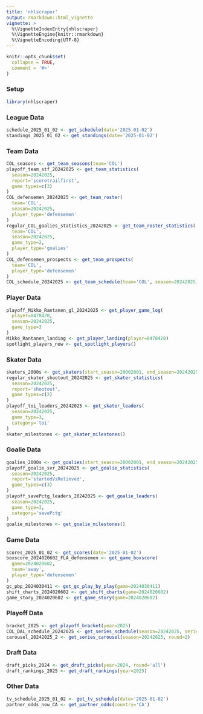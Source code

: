 ```yaml
---
title: 'nhlscraper'
output: rmarkdown::html_vignette
vignette: >
  %\VignetteIndexEntry{nhlscraper}
  %\VignetteEngine{knitr::rmarkdown}
  %\VignetteEncoding{UTF-8}
---
```


```r
knitr::opts_chunk$set(
  collapse = TRUE,
  comment = '#>'
)
```

### Setup
```r
library(nhlscraper)
```

### League Data
```r
schedule_2025_01_02 <- get_schedule(date='2025-01-02')
standings_2025_01_02 <- get_standings(date='2025-01-02')
```

### Team Data
```r
COL_seasons <- get_team_seasons(team='COL')
playoff_team_stf_20242025 <- get_team_statistics(
  season=20242025,
  report='scoretrailfirst',
  game_types=c(3)
)
COL_defensemen_20242025 <- get_team_roster(
  team='COL',
  season=20242025,
  player_type='defensemen'
)
regular_COL_goalies_statistics_20242025 <- get_team_roster_statistics(
  team='COL',
  season=20242025,
  game_type=2,
  player_type='goalies'
)
COL_defensemen_prospects <- get_team_prospects(
  team='COL',
  player_type='defensemen'
)
COL_schedule_20242025 <- get_team_schedule(team='COL', season=20242025)
```

### Player Data
```r
playoff_Mikko_Rantanen_gl_20242025 <- get_player_game_log(
  player=8478420,
  season=20242025,
  game_type=3
)
Mikko_Rantanen_landing <- get_player_landing(player=8478420)
spotlight_players_now <- get_spotlight_players()
```

### Skater Data
```r
skaters_2000s <- get_skaters(start_season=20002001, end_season=20242025)
regular_skater_shootout_20242025 <- get_skater_statistics(
  season=20242025,
  report='shootout',
  game_types=c(2)
)
playoff_toi_leaders_20242025 <- get_skater_leaders(
  season=20242025,
  game_type=3,
  category='toi'
)
skater_milestones <- get_skater_milestones()
```

### Goalie Data
```r
goalies_2000s <- get_goalies(start_season=20002001, end_season=20242025)
playoff_goalie_svr_20242025 <- get_goalie_statistics(
  season=20242025,
  report='startedVsRelieved',
  game_types=c(3)
)
playoff_savePctg_leaders_20242025 <- get_goalie_leaders(
  season=20242025,
  game_type=3,
  category='savePctg'
)
goalie_milestones <- get_goalie_milestones()
```

### Game Data
```r
scores_2025_01_02 <- get_scores(date='2025-01-02')
boxscore_2024020602_FLA_defensemen <- get_game_boxscore(
  game=2024020602,
  team='away',
  player_type='defensemen'
)
gc_pbp_2024030411 <- get_gc_play_by_play(game=2024030411)
shift_charts_2024020602 <- get_shift_charts(game=2024020602)
game_story_2024020602 <- get_game_story(game=2024020602)
```

### Playoff Data
```r
bracket_2025 <- get_playoff_bracket(year=2025)
COL_DAL_schedule_20242025 <- get_series_schedule(season=20242025, series='f')
carousel_20242025_2 <- get_series_carousel(season=20242025, round=2)
```

### Draft Data
```r
draft_picks_2024 <- get_draft_picks(year=2024, round='all')
draft_rankings_2025 <- get_draft_rankings(year=2025)
```

### Other Data
```r
tv_schedule_2025_01_02 <- get_tv_schedule(date='2025-01-02')
partner_odds_now_CA <- get_partner_odds(country='CA')
```
